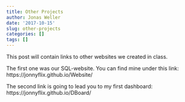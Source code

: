 ```yaml
---
title: Other Projects
author: Jonas Weller
date: '2017-10-15'
slug: other-projects
categories: []
tags: []
---
```

This post will contain links to other websites we created in class.

<!--more-->

The first one was our SQL-website. You can find mine under this link: https://jonnyflix.github.io/Website/ 

The second link is going to lead you to my first dashboard: https://jonnyflix.github.io/DBoard/ 
